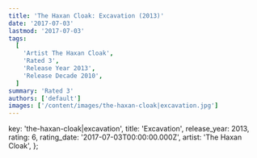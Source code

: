 ```yaml
---
title: 'The Haxan Cloak: Excavation (2013)'
date: '2017-07-03'
lastmod: '2017-07-03'
tags:
  [
    'Artist The Haxan Cloak',
    'Rated 3',
    'Release Year 2013',
    'Release Decade 2010',
  ]
summary: 'Rated 3'
authors: ['default']
images: ['/content/images/the-haxan-cloak|excavation.jpg']
---
```


  key: 'the-haxan-cloak|excavation',
  title: 'Excavation',
  release_year: 2013,
  rating: 6,
  rating_date: '2017-07-03T00:00:00.000Z',
  artist: 'The Haxan Cloak',
};

<MusicRating data={data} />
